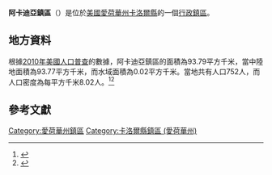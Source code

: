 {{noteTA
|G1=USState
|G2=地名
|G3=Unit
}}
{{Infobox settlement
|official_name            = 阿卡迪亞鎮區
|native_name = Arcadia Township
|settlement_type          = [[行政鎮區|行政鎮區]]
|image_skyline            = 
|imagesize                = 
|image_map                = Map highlighting Arcadia Township, Carroll County, Iowa.svg
|mapsize                  = 250px
|pushpin_map  =USA Iowa
|pushpin_label = 阿卡迪亞鎮區
|pushpin_label_position   = top
|pushpin_map_caption      = 阿卡迪亞鎮區在愛荷華州的位置
|subdivision_type         = [[世界政區索引|國家]]
|subdivision_type1        = [[美国州份|州份]]
|subdivision_type2        = [[愛荷華州行政区划|縣]]
|subdivision_name         = [[美国|美国]]
|subdivision_name1        = [[愛荷華州|愛荷華州]]
|subdivision_name2        = [[卡洛爾縣_(愛荷華州)|卡洛爾縣]]
|elevation_ft             = 1434
|elevation_m              = 437
|timezone                 = [[北美中部時區|北美中部時區]]
|area_total_km2           = 93.79
|area_land_km2            = 93.77
|area_water_km2           = 0.02
|area_total_sq_mi         = 
|area_land_sq_mi          = 
|area_water_sq_mi         = 
|population_as_of         = [[2010年美國人口普查|2010]]
|population_footnotes     = 
|population_total         = 752
|population_density_km2   = auto
|population_density_sq_mi = auto
|utc_offset               = -6
|coordinates              = {{coord|42|04|40|N|95|01|49|W|type:city_region:US-AL_source:GNS-enwiki|display=inline,title}}
| coor_pinpoint           = 
| coordinates_footnotes   = 
|timezone_DST             = CDT
|utc_offset_DST           = -5
|postal_code_type         = [[美國郵區編號|郵區編號]]
|postal_code              = 
|area_code                = {{link-en|电话区号712|Area code 712|712}}
|blank_name = [[地名信息系统|GNIS ID]]
|blank_info = 467397
}}
'''阿卡迪亞鎮區'''（{{lang-en|Arcadia Township}}）是位於[[美國|美國]][[愛荷華州|愛荷華州]][[卡洛爾縣_(愛荷華州)|卡洛爾縣]]的一個[[行政鎮區|行政鎮區]]。

== 地方資料 ==
根據[[2010年美國人口普查|2010年美國人口普查]]的數據，阿卡迪亞鎮區的面積為93.79平方千米，當中陸地面積為93.77平方千米，而水域面積為0.02平方千米。當地共有人口752人，而人口密度為每平方千米8.02人。<ref name="GR8">{{cite web|url=http://factfinder2.census.gov|publisher=[[美国人口调查局|美国人口调查局]]|accessdate=2011-05-14|title=American FactFinder|archive-date=2013-09-11|archive-url=https://web.archive.org/web/20130911234518/http://factfinder2.census.gov/|dead-url=no}}</ref><ref>{{cite web|url=https://www.citypopulation.de/en/usa/iowa/admin/|title=USA: Iowa (Counties and Townships) - City Population}}</ref>

== 參考文獻 ==
{{reflist}}

{{卡洛爾縣 (愛荷華州)}}

{{DEFAULTSORT:Arcadia Township}}
[[Category:愛荷華州鎮區|Category:愛荷華州鎮區]]
[[Category:卡洛爾縣鎮區_(愛荷華州)|Category:卡洛爾縣鎮區 (愛荷華州)]]

{{Iowa-geo-stub}}